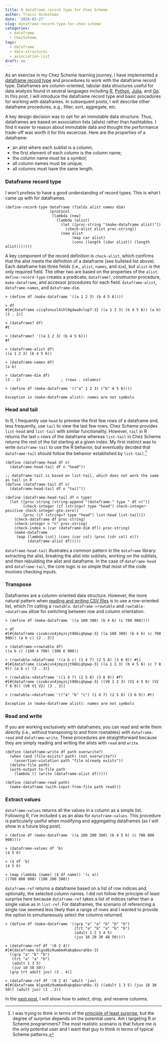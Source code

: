 ```yaml
---
title: A dataframe record type for Chez Scheme
author: Travis Hinkelman
date: '2020-03-27'
slug: dataframe-record-type-for-chez-scheme
categories:
  - dataframe
  - ChezScheme
tags:
  - dataframe
  - data-structures
  - association-list
draft: no
---
```


As an exercise in my Chez Scheme learning journey, I have implemented a [dataframe record type](https://hinkelman.github.io/dataframe/) and procedures to work with the dataframe record type. Dataframes are column-oriented, tabular data structures useful for data analysis found in several languages including [R](https://stat.ethz.ch/R-manual/R-devel/library/base/html/data.frame.html), [Python](https://pandas.pydata.org/docs/reference/api/pandas.DataFrame.html), [Julia](https://juliadata.github.io/DataFrames.jl/stable/), and [Go](https://github.com/rocketlaunchr/dataframe-go). In this post, I will introduce the dataframe record type and basic procedures for working with dataframes. In subsequent posts, I will describe other dataframe procedures, e.g., filter, sort, aggregate, etc.

A key design decision was to opt for an immutable data structure. Thus, dataframes are based on association lists (alists) rather than hashtables. I find it easier to reason about immutable data and thought the performance trade-off was worth it for this excercise. Here are the properties of a dataframe:

* an alist where each sublist is a column;
* the first element of each column is the column name;
* the column name must be a symbol;
* all column names must be unique;
* all columns must have the same length.

### Dataframe record type

I won't profess to have a good understanding of record types. This is what I came up with for dataframes.

```
(define-record-type dataframe (fields alist names dim)
                    (protocol
                     (lambda (new)
                       (lambda (alist)
                         (let ([proc-string "(make-dataframe alist)"])
                           (check-alist alist proc-string))
                         (new alist
                              (map car alist)
                              (cons (length (cdar alist)) (length alist)))))))
```

A key component of the record definition is `check-alist`, which confirms that the alist meets the definition of a dataframe (see bulleted list above). Each dataframe has three fields (i.e., `alist`, `names`, and `dim`), but `alist` is the only required field. The other two are based on the properties of the `alist`. `define-record-type` creates a predicate, `dataframe?`, constructor procedure, `make-dataframe`, and accessor procedures for each field: `dataframe-alist`, `dataframe-names`, and `dataframe-dim`. 

```
> (define df (make-dataframe '((a 1 2 3) (b 4 5 6))))

> df
#[#{dataframe cziqfonusl4ihl0gdwa8clop7-3} ((a 1 2 3) (b 4 5 6)) (a b) (3 . 2)]

> (dataframe? df)
#t

> (dataframe? '((a 1 2 3) (b 4 5 6)))
#f

> (dataframe-alist df)
((a 1 2 3) (b 4 5 6))

> (dataframe-names df)
(a b)

> (dataframe-dim df)
(3 . 2)                  ; (rows . columns)

> (define df (make-dataframe '(("a" 1 2 3) ("b" 4 5 6))))

Exception in (make-dataframe alist): names are not symbols
```

### Head and tail

In R, I frequently use `head` to preview the first few rows of a dataframe and, less frequently, use `tail` to view the last few rows. Chez Scheme provides `list-head` and `list-tail` with similar functionality. However, `tail` in R returns the last `n` rows of the dataframe whereas `list-tail` in Chez Scheme returns the rest of the list starting at a given index. My first instinct was to write `dataframe-tail` to use the R behavior, but eventually decided that `dataframe-tail` should follow the behavior established by `list-tail`.^[I was trying to think in terms of the [principle of least surprise](https://en.wikipedia.org/wiki/Principle_of_least_astonishment), but the degree of surprise depends on the potential users. Am I targeting R or Scheme programmers? The most realistic scenario is that future me is the only potential user and I want that guy to think in terms of typical Scheme patterns.]

```
(define (dataframe-head df n)
  (dataframe-head-tail df n "head"))

;; dataframe-tail is based on list-tail, which does not work the same as tail in R
(define (dataframe-tail df n)
  (dataframe-head-tail df n "tail"))

(define (dataframe-head-tail df n type)
  (let ([proc-string (string-append "(dataframe-" type " df n)")]
        [check-integer (if (string=? type "head") check-integer-positive check-integer-gte-zero)]
        [proc (if (string=? type "head") list-head list-tail)])
    (check-dataframe df proc-string)
    (check-integer n "n" proc-string)
    (check-index n (car (dataframe-dim df)) proc-string)
    (make-dataframe
     (map (lambda (col) (cons (car col) (proc (cdr col) n)))
          (dataframe-alist df)))))
```

`dataframe-head-tail` illustrates a common pattern in the `dataframe` library: extracting the alist, breaking the alist into sublists, working on the sublists, and then rebuilding the alist and dataframe. In the case of `dataframe-head` and `dataframe-tail`, the core logic is so simple that most of the code involves checking inputs. 

### Transpose

Dataframes are a column-oriented data structure. However, the more natural pattern when [reading and writing CSV files](/posts/reading-writing-csv-files-chez-scheme/) is to use a row-oriented list, which I'm calling a `rowtable`. `dataframe->rowtable` and `rowtable->dataframe` allow for switching between row and column orientation.   

```
> (define df (make-dataframe '((a 100 300) (b 4 6) (c 700 900))))

> df
#[#{dataframe cicwkcvn4jmyzsjt96biqhpwp-3} ((a 100 300) (b 4 6) (c 700 900)) (a b c) (2 . 3)]

> (dataframe->rowtable df)
((a b c) (100 4 700) (300 6 900))

> (rowtable->dataframe '((a b c) (1 4 7) (2 5 8) (3 6 9)) #t)
#[#{dataframe cicwkcvn4jmyzsjt96biqhpwp-3} ((a 1 2 3) (b 4 5 6) (c 7 8 9)) (a b c) (3 . 3)]

> (rowtable->dataframe '((1 4 7) (2 5 8) (3 6 9)) #f)
#[#{dataframe cicwkcvn4jmyzsjt96biqhpwp-3} ((V0 1 2 3) (V1 4 5 6) (V2 7 8 9)) (V0 V1 V2) (3 . 3)]

> (rowtable->dataframe '(("a" "b" "c") (1 4 7) (2 5 8) (3 6 9)) #t)

Exception in (make-dataframe alist): names are not symbols
```

### Read and write

If you are working exclusively with dataframes, you can read and write them directly (i.e., without transposing to and from rowtables) with `dataframe-read` and `dataframe-write`. These procedures are straightforward because they are simply reading and writing the alists with `read` and `write`. 

```
(define (dataframe-write df path overwrite?)
  (when (and (file-exists? path) (not overwrite?))
    (assertion-violation path "file already exists"))
  (delete-file path)
  (with-output-to-file path
    (lambda () (write (dataframe-alist df)))))

(define (dataframe-read path)
  (make-dataframe (with-input-from-file path read)))
```

### Extract values

`dataframe-values` returns all the values in a column as a simple list. Following R, I've included `$` as an alias for `dataframe-values`. This procedure is particularly useful when modifying and aggregating dataframes (as I will show in a future blog post).

```
> (define df (make-dataframe '((a 100 200 300) (b 4 5 6) (c 700 800 900))))

> (dataframe-values df 'b)
(4 5 6)

> ($ df 'b)                 
(4 5 6)

> (map (lambda (name) ($ df name)) '(c a))
((700 800 900) (100 200 300))
```

`dataframe-ref` returns a dataframe based on a list of row indices and, optionally, the selected column names. I did not follow the principle of least surprise here because `dataframe-ref` takes a list of indices rather than a single value as in `list-ref`. For dataframes, the scenario of referencing a single row seemed less likely than a range of rows and I wanted to provide the option to simultaneously select the columns returned. 

```
> (define df (make-dataframe '((grp "a" "a" "b" "b" "b")
                               (trt "a" "b" "a" "b" "b")
                               (adult 1 2 3 4 5)
                               (juv 10 20 30 40 50))))

> (dataframe-ref df '(0 2 4))
#[#{dataframe blgxd6z9um6m4hqkq6eorahbs-3}
  ((grp "a" "b" "b")
   (trt "a" "a" "b")
   (adult 1 3 5)
   (juv 10 30 50))
  (grp trt adult juv) (3 . 4)]

> (dataframe-ref df '(0 2 4) 'adult 'juv)
#[#{dataframe blgxd6z9um6m4hqkq6eorahbs-3} ((adult 1 3 5) (juv 10 30 50)) (adult juv) (3 . 2)]
```

In the [next post](/posts/select-drop-rename-dataframe-columns-chez-scheme/), I will show how to select, drop, and rename columns. 

